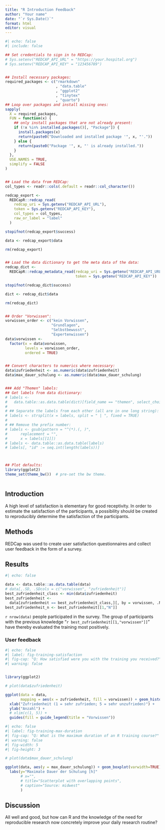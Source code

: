 ```yaml
---
title: "R Introduction Feedback"
author: "Your name"
date: "`r Sys.Date()`"
format: html
editor: visual
---
```


```r
#| echo: false
#| include: false

## Set credentials to sign in to REDCap:
# Sys.setenv("REDCAP_API_URL" = "https://your.hospital.org")
# Sys.setenv("REDCAP_API_KEY" = "123456789")


## Install necessary packages:
required_packages <- c("rmarkdown"
                       , "data.table"
                       , "ggplot2"
                       , "tinytex"
                       , "quarto")
## Loop over packages and install missing ones:
sapply(
  X = required_packages,
  FUN = function(x) {
    ## only install packages that are not already present:
    if (!x %in% installed.packages()[, "Package"]) {
      install.packages(x)
      return(paste0("Downloaded and installed package '", x, "'."))
    } else {
      return(paste0("Package '", x, "' is already installed."))
    }
  },
  USE.NAMES = TRUE,
  simplify = FALSE
)


## Load the data from REDCap:
col_types <- readr::cols(.default = readr::col_character())

redcap_export <-
  REDCapR::redcap_read(
    redcap_uri = Sys.getenv("REDCAP_API_URL"),
    token = Sys.getenv("REDCAP_API_KEY"),
    col_types = col_types,
    raw_or_label = "label"
  )

stopifnot(redcap_export$success)

data <- redcap_export$data

rm(redcap_export)


## Load the data dictionary to get the meta data of the data:
redcap_dict <-
  REDCapR::redcap_metadata_read(redcap_uri = Sys.getenv("REDCAP_API_URL"),
                                token = Sys.getenv("REDCAP_API_KEY"))

stopifnot(redcap_dict$success)

dict <- redcap_dict$data

rm(redcap_dict)


## Order "Vorwissen":
vorwissen_order <- c("kein Vorwissen",
                     "Grundlagen",
                     "Selbstbewusst",
                     "Expertenwissen")
data$vorwissen <-
  factor(x = data$vorwissen,
         levels = vorwissen_order,
         ordered = TRUE)


## Convert characters to numerics where necessary:
data$zufriedenheit <- as.numeric(data$zufriedenheit)
data$max_dauer_schulung <- as.numeric(data$max_dauer_schulung)


### Add "Themen" labels:
## Get labels from data dictionary:
# labels <-
#   data.table::as.data.table(dict)[field_name == "themen", select_choices_or_calculations]
# 
# ## Separate the labels from each other (all are in one long string):
# labels <- strsplit(x = labels, split = " | ", fixed = TRUE)
# 
# ## Remove the prefix number:
# labels <- gsub(pattern = "^(*).(, )",
#      replacement = "",
#      x = labels[[1]])
# labels <- data.table::as.data.table(labels)
# labels[, "id" := seq.int(length(labels))]



## Plot defaults:
library(ggplot2)
theme_set(theme_bw())  # pre-set the bw theme.



```

## Introduction

A high level of satisfaction is elementary for good receptivity. In order to estimate the satisfaction of the participants, a possibility should be created to reproducibly determine the satisfaction of the participants.

## Methods

REDCap was used to create user satisfaction questionnaires and collect user feedback in the form of a survey.

## Results

```r
#| echo: false

data <- data.table::as.data.table(data)
# data[,.SD, .SDcols = c("vorwissen", "zufriedenheit")]
best_zufriedenheit_class <- min(data$zufriedenheit)
best_zufriedenheit <-
  data[zufriedenheit == best_zufriedenheit_class,][, by = vorwissen, .N][order(N, decreasing = T), ]
best_zufriedenheit_n <- best_zufriedenheit[[1,"N"]]

```

`r nrow(data)` people participated in the survey. The group of participants with the previous knowledge "`r best_zufriedenheit[[1,"vorwissen"]]`" have thereby evaluated the training most positively.

### User feedback

```r
#| echo: false
#| label: fig-training-satisfaction
#| fig-cap: "Q: How satisfied were you with the training you received?"
#| warning: false


library(ggplot2)

# plot(data$zufriedenheit)

ggplot(data = data,
       mapping = aes(x = zufriedenheit, fill = vorwissen)) + geom_histogram(stat = "count") +
  xlab("Zufriedenheit (1 = sehr zufrieden; 5 = sehr unzufrieden)") +
  ylab("Anzahl") +
  # xlim(c(1, 5)) +
  guides(fill = guide_legend(title = "Vorwissen"))


```

```r
#| echo: false
#| label: fig-training-max-duration
#| fig-cap: "Q: What is the maximum duration of an R training course?"
#| warning: false
#| fig-width: 5
#| fig-height: 3

# plot(data$max_dauer_schulung)

ggplot(data, aes(y = max_dauer_schulung)) + geom_boxplot(varwidth=TRUE) +
  labs(y="Maximale Dauer der Schulung [h]"
       # x="", 
       # title="Scatterplot with overlapping points", 
       # caption="Source: midwest"
       )


```

## Discussion

All well and good, but how can R and the knowledge of the need for reproducible research now concretely improve your daily research routine?
